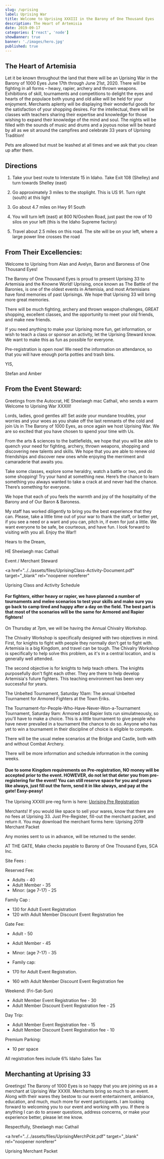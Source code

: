 ```yaml
---
slug: /uprising
label: Uprising War
title: Welcome to Uprising XXXIII in the Barony of One Thousand Eyes
description: The Heart of Artemisia
date: 2019-09-17
categories: ['react', 'node']
showBanner: true
banner: './images/hero.jpg'
published: true
---
```


<!--

<Link style={{textDecoration: 'none', fontSize: '22px', cursor: 'pointer', color: '#040DAF'}} to="/uprising/directions">Directions to Uprising</Link> -->

## The Heart of Artemisia

Let it be known throughout the land that there will be an Uprising War in the Barony of 1000 Eyes June 17th through June 21st, 2020. There will be fighting in all forms – heavy, rapier, archery and thrown weapons. Exhibitions of skill, tournaments and competitions to delight the eyes and hearts of the populace both young and old alike will be held for your enjoyment. Merchants aplenty will be displaying their wonderful goods for the satisfaction of your shopping desires. For the intellectual, there will be classes with teachers sharing their expertise and knowledge for those wishing to expand their knowledge of the mind and soul. The nights will be filled with the sounds of music and drums and a joyous noise will be heard by all as we sit around the campfires and celebrate 33 years of Uprising Tradition!

Pets are allowed but must be leashed at all times and we ask that you clean up after them.

## Directions

1. Take your best route to Interstate 15 in Idaho. Take Exit 108 (Shelley) and turn towards Shelley (east)

2. Go approximately 3 miles to the stoplight. This is US 91. Turn right (south) at this light

3. Go about 4.7 miles on Hwy 91 South

4. You will turn left (east) at 800 N/Goshen Road, just past the row of 10 silos on your left (this is the Idaho Supreme factory)

5. Travel about 2.5 miles on this road. The site will be on your left, where a large power line crosses the road


<GoogleMaps />

## From Their Excellencies:

Welcome to Uprising from Alan and Avelyn, Baron and Baroness of One Thousand Eyes!

The Barony of One Thousand Eyes is proud to present Uprising 33 to Artemisia and the Knowne World! Uprising, once known as The Battle of the Baronies, is one of the oldest events in Artemisia, and most Artemisians have fond memories of past Uprisings. We hope that Uprising 33 will bring more great memories.

There will be much fighting, archery and thrown weapon challenges, GREAT shopping, excellent classes, and the opportunity to meet your old friends, and make new friends.

If you need anything to make your Uprising more fun, get information, or wish to teach a class or sponsor an activity, let the Uprising Steward know. We want to make this as fun as possible for everyone.

Pre-registration is open now! We need the information on attendance, so that you will have enough porta potties and trash bins.

YIS,

Stefan and Amber

## From the Event Steward:

Greetings from the Autocrat, HE Sheelaegh mac Cathail, who sends a warm Welcome to Uprising War XXXIII!

Lords, ladies, good gentles all! Set aside your mundane troubles, your worries and your woes as you shake off the last remnants of the cold and join Us in The Barony of 1000 Eyes, as once again we host Uprising War. We are so excited that you have chosen to spend your time with Us.

From the arts & sciences to the battlefields, we hope that you will be able to quench your need for fighting, archery, thrown weapons, shopping and discovering new talents and skills. We hope that you are able to renew old friendships and discover new ones while enjoying the merriment and camaraderie that awaits you.

Take some classes, explore some heraldry, watch a battle or two, and do some shopping! Try your hand at something new. Here’s the chance to learn something you always wanted to take a crack at and never had the chance. There’s something for everyone.

We hope that each of you feels the warmth and joy of the hospitality of the Barony and of Our Baron & Baroness.

My staff has worked diligently to bring you the best experience that they can. Please, take a little time out of your war to thank the staff, or better yet, if you see a need or a want and you can, pitch in, if even for just a little. We want everyone to be safe, be courteous, and have fun. I look forward to visiting with you all. Enjoy the War!!

Hears to the Dream,

HE Sheelaegh mac Cathail

Event / Merchant Steward

<a
  href="../../assets/files/UprisingClass-Activity-Document.pdf"
  target="_blank"
  rel="noopener noreferer"
>
  Uprising Class and Activity Schedule
</a>
<br />

#### For fighters, either heavy or rapier, we have planned a number of tournaments and melee scenarios to test your skills and make sure you go back to camp tired and happy after a day on the field. The best part is that most of the scenarios will be the same for Armored and Rapier fighters!

On Thursday at 7pm, we will be having the Annual Chivalry Workshop.

The Chivalry Workshop is specifically designed with two objectives in mind. First, for knights to fight with people they normally don't get to fight with. Artemisia is a big Kingdom, and travel can be tough. The Chivalry Workshop is specifically to help solve this problem, as it's in a central location, and is generally well attended.

The second objective is for knights to help teach others. The knights purposefully don't fight each other. They are there to help develop Artemisia's future fighters. This teaching environment has been very successful for years.

The Unbelted Tournament, Saturday 10am: The annual Unbelted Tournament for Armored Fighters at the Town Eriks.

The Tournament-for-People-Who-Have-Never-Won-a-Tournament Tournament, Saturday 9am: Armored and Rapier lists run simulatneously, so you'll have to make a choice. This is a little tournament to give people who have never prevailed in a tournament the chance to do so. Anyone who has yet to win a tournament in their discipline of choice is eligible to compete.

There will be the usual melee scenarios at the Bridge and Castle, both with and without Combat Archery.

There will be more information and schedule information in the coming weeks.

#### Due to some Kingdom requirements on Pre-registration, NO money will be accepted prior to the event. HOWEVER, do not let that deter you from pre-registering for the event! You can still reserve space for you and yours like always, just fill out the form, send it in like always, and pay at the gate! Easy-peasy!

The Uprising XXXIII pre-reg form is here: <a href="../../assets/files/UprisingPre-Reg.pdf" target="_blank" rel="noopener noreferer">Uprising Pre Registration</a><br />

Merchants! If you would like space to sell your wares, know that there are no fees at Uprising 33. Just Pre-Register, fill-out the merchant packet, and return it. You may download the merchant forms here: Uprising 2019 Merchant Packet

Any monies sent to us in advance, will be returned to the sender.

AT THE GATE, Make checks payable to Barony of One Thousand Eyes, SCA Inc.

Site Fees :

Reserved Fee:

- Adults - 40
- Adult Member - 35
- Minor: (age 7-17) - 25

Family Cap :

- 130 for Adult Event Registration
- 120 with Adult Member Discount Event Registration fee

Gate Fee:

- Adult - 50
- Adult Member - 45
- Minor: (age 7-17) - 35
- Family cap:

- 170 for Adult Event Registration.
- 160 with Adult Member Discount Event Registration fee

Weekend: (Fri-Sat-Sun)

- Adult Member Event Registration fee - 30
- Adult Member Discount Event Registration fee - 25

Day Trip:

- Adult Member Event Registration fee - 15
- Adult Member Discount Event Registration fee - 10

Premium Parking:

- 10 per space

All registration fees include 6% Idaho Sales Tax

## Merchanting at Uprising 33

Greetings! The Barony of 1000 Eyes is so happy that you are joining us as a merchant at Uprising War XXXIII.
Merchants bring so much to an event. Along with their wares they bestow to our event entertainment, ambiance,
education, and much, much more for event participants. I am looking forward to welcoming you to our event and working with you.
If there is anything I can do to answer questions, address concerns, or make your experience better, please let me know.

Respectfully,
Sheelaegh mac Cathail

<a
  href="../../assets/files/UprisingMerchPckt.pdf"
  target="_blank"
  rel="noopener noreferer"
>
  Uprising Merchant Packet
</a>
